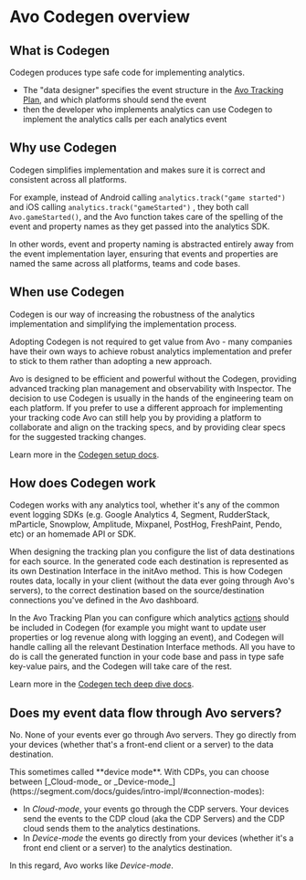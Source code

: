 
# Avo Codegen overview

## What is Codegen

Codegen produces type safe code for implementing analytics.

- The "data designer" specifies the event structure in the [Avo Tracking Plan](/data-design/avo-tracking-plan), and which platforms should send the event
- then the developer who implements analytics can use Codegen to implement the analytics calls per each analytics event

## Why use Codegen

Codegen simplifies implementation and makes sure it is correct and consistent across all platforms.

For example, instead of Android calling `analytics.track("game started")` and iOS calling `analytics.track("gameStarted")` , they both call `Avo.gameStarted()`, and the Avo function takes care of the spelling of the event and property names as they get passed into the analytics SDK.

In other words, event and property naming is abstracted entirely away from the event implementation layer, ensuring that events and properties are named the same across all platforms, teams and code bases.

## When use Codegen

Codegen is our way of increasing the robustness of the analytics implementation and simplifying the implementation process.

Adopting Codegen is not required to get value from Avo - many companies have their own ways to achieve robust analytics implementation and prefer to stick to them rather than adopting a new approach.

Avo is designed to be efficient and powerful without the Codegen, providing advanced tracking plan management and observability with Inspector.
The decision to use Codegen is usually in the hands of the engineering team on each platform. If you prefer to use a different approach for implementing your tracking code Avo can still help you by providing a platform to collaborate and align on the tracking specs, and by providing clear specs for the suggested tracking changes.

Learn more in the [Codegen setup docs](/implementation/start-using-avo-codegen).

## How does Codegen work

Codegen works with any analytics tool, whether it's any of the common event logging SDKs (e.g. Google Analytics 4, Segment, RudderStack, mParticle, Snowplow, Amplitude, Mixpanel, PostHog, FreshPaint, Pendo, etc) or an homemade API or SDK.

When designing the tracking plan you configure the list of data destinations for each source. In the generated code each destination is represented as its own Destination Interface in the initAvo method. This is how Codegen routes data, locally in your client (without the data ever going through Avo's servers), to the correct destination based on the source/destination connections you've defined in the Avo dashboard.

In the Avo Tracking Plan you can configure which analytics [actions](/data-design/avo-tracking-plan/events#actions) should be included in Codegen (for example you might want to update user properties or log revenue along with logging an event), and Codegen will handle calling all the relevant Destination Interface methods. All you have to do is call the generated function in your code base and pass in type safe key-value pairs, and the Codegen will take care of the rest.

Learn more in the [Codegen tech deep dive docs](/implementation/avo-codegen-tech-deep-dive).

## Does my event data flow through Avo servers?

No. None of your events ever go through Avo servers. They go directly from your devices (whether that's a front-end client or a server) to the data destination.

<Callout type="info" emoji="💡">
This sometimes called **device mode**. With CDPs, you can choose between [_Cloud-mode_ or _Device-mode_](https://segment.com/docs/guides/intro-impl/#connection-modes):

- In _Cloud-mode_, your events go through the CDP servers. Your devices send the events to the CDP cloud (aka the CDP Servers) and the CDP cloud sends them to the analytics destinations.
- In _Device-mode_ the events go directly from your devices (whether it's a front end client or a server) to the analytics destination.

In this regard, Avo works like _Device-mode_.
</Callout>
